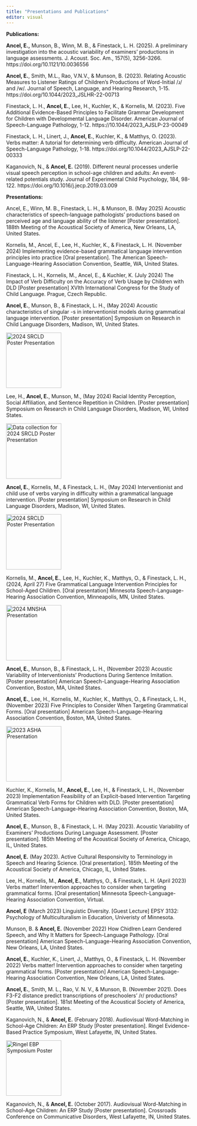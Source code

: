 ```yaml
---
title: "Presentations and Publications"
editor: visual
---
```


<b>Publications:</b>

<b>Ancel, E.,</b> Munson, B., Winn, M. B., & Finestack, L. H. (2025). A preliminary investigation into the acoustic variability of examiners’ productions in language assessments. J. Acoust. Soc. Am., 157(5), 3256-3266. https://doi.org/10.1121/10.0036556

<b>Ancel, E.</b>, Smith, M.L., Rao, V.N.V., & Munson, B. (2023). Relating Acoustic Measures to Listener Ratings of Children’s Productions of Word-Initial /ɹ/ and /w/. Journal of Speech, Language, and Hearing Research, 1-15. https://doi.org/10.1044/2023_JSLHR-22-00713

Finestack, L. H., <b>Ancel, E.</b>, Lee, H., Kuchler, K., & Kornelis, M. (2023). Five Additional Evidence-Based Principles to Facilitate Grammar Development for Children with Developmental Language Disorder. American Journal of Speech-Language Pathology, 1-12. https://10.1044/2023_AJSLP-23-00049

Finestack, L. H., Linert, J., <b>Ancel, E.</b>, Kuchler, K., & Matthys, O. (2023). Verbs matter: A tutorial for determining verb difficulty. American Journal of Speech-Language Pathology, 1-18. https://doi.org/10.1044/2023_AJSLP-22-00333

Kaganovich, N., & <b>Ancel, E.</b> (2019). Different neural processes underlie visual speech perception in school-age children and adults: An event-related potentials study. Journal of Experimental Child Psychology, 184, 98-122. https://doi.org/10.1016/j.jecp.2019.03.009

<b>Presentations:</b>

Ancel, E., Winn, M. B., Finestack, L. H., & Munson, B. (May 2025) Acoustic characteristics of speech-language pathologists’ productions based on perceived age and language ability of the listener \[Poster presentation\]. 188th Meeting of the Acoustical Society of America, New Orleans, LA, United States.

Kornelis, M., Ancel, E., Lee, H., Kuchler, K., & Finestack, L. H. (November 2024) Implementing evidence-based grammatical language intervention principles into practice \[Oral presentation\]. The American Speech-Language-Hearing Association Convention, Seattle, WA, United States.

Finestack, L. H., Kornelis, M., Ancel, E., & Kuchler, K. (July 2024) The Impact of Verb Difficulty on the Accuracy of Verb Usage by Children with DLD \[Poster presentation\] XVIth International Congress for the Study of Child Language. Prague, Czech Republic.

<b>Ancel, E.</b>, Munson, B., & Finestack, L. H., (May 2024) Acoustic characteristics of singular -s in interventionist models during grammatical language intervention. \[Poster presentation\] Symposium on Research in Child Language Disorders, Madison, WI, United States.

<img src="img/IMG_0609.jpg" alt="2024 SRCLD Poster Presentation" width="150" height="auto"/>

Lee, H., <b>Ancel, E.</b>, Munson, M., (May 2024) Racial Identity Perception, Social Affiliation, and Sentence Repetition in Children. \[Poster presentation\] Symposium on Research in Child Language Disorders, Madison, WI, United States.

<img src="img/Beltrami.jpg" alt="Data collection for 2024 SRCLD Poster Presentation" width="150" height="auto"/>

<b>Ancel, E.</b>, Kornelis, M., & Finestack, L. H., (May 2024) Interventionist and child use of verbs varying in difficulty within a grammatical language intervention. \[Poster presentation\] Symposium on Research in Child Language Disorders, Madison, WI, United States.

<img src="img/IMG_0585.jpg" alt="2024 SRCLD Poster Presentation" width="150" height="auto"/>

Kornelis, M., <b>Ancel, E.</b>, Lee, H., Kuchler, K., Matthys, O., & Finestack, L. H., (2024, April 27) Five Grammatical Language Intervention Principles for School-Aged Children. \[Oral presentation\] Minnesota Speech-Language-Hearing Association Convention, Minneapolis, MN, United States.

<img src="img/MNSHA.jpeg" alt="2024 MNSHA Presentation" width="150" height="auto"/>

<b>Ancel, E.</b>, Munson, B., & Finestack, L. H., (November 2023) Acoustic Variability of Interventionists’ Productions During Sentence Imitation. \[Poster presentation\] American Speech-Language-Hearing Association Convention, Boston, MA, United States.

<b>Ancel, E.</b>, Lee, H., Kornelis, M., Kuchler, K., Matthys, O., & Finestack, L. H., (November 2023) Five Principles to Consider When Targeting Grammatical Forms. \[Oral presentation\] American Speech-Language-Hearing Association Convention, Boston, MA, United States.

<img src="img/ASHA Group.jpg" alt="2023 ASHA Presentation" width="150" height="auto"/>

Kuchler, K., Kornelis, M., <b>Ancel, E.</b>, Lee, H., & Finestack, L. H., (November 2023) Implementation Feasibility of an Explicit-based Intervention Targeting Grammatical Verb Forms for Children with DLD. \[Poster presentation\] American Speech-Language-Hearing Association Convention, Boston, MA, United States.

<b>Ancel, E.</b>, Munson, B., & Finestack, L. H. (May 2023). Acoustic Variability of Examiners’ Productions During Language Assessment. \[Poster presentation\]. 185th Meeting of the Acoustical Society of America, Chicago, IL, United States.

<b>Ancel, E.</b> (May 2023). Active Cultural Responsivity to Terminology in Speech and Hearing Science. \[Oral presentation\]. 185th Meeting of the Acoustical Society of America, Chicago, IL, United States.

Lee, H., Kornelis, M., <b>Ancel, E.</b>, Matthys, O., & Finestack, L. H. (April 2023) Verbs matter! Intervention approaches to consider when targeting grammatical forms. \[Oral presentation\] Minnesota Speech-Language-Hearing Association Convention, Virtual.

<b>Ancel, E</b> (March 2023) Linguistic Diversity. \[Guest Lecture\] EPSY 3132: Psychology of Multiculturalism in Education, Univeristy of Minnesota.

Munson, B. & <b>Ancel, E.</b> (November 2022) How Chidlren Learn Gendered Speech, and Why It Matters for Speech-Language Pathology. \[Oral presentation\] American Speech-Language-Hearing Association Convention, New Orleans, LA, United States.

<b>Ancel, E.</b>, Kuchler, K., Linert, J., Matthys, O., & Finestack, L. H. (November 2022) Verbs matter! Intervention approaches to consider when targeting grammatical forms. \[Poster presentation\] American Speech-Language-Hearing Association Convention, New Orleans, LA, United States.

<b>Ancel, E.</b>, Smith, M. L., Rao, V. N. V., & Munson, B. (November 2021). Does F3-F2 distance predict transcriptions of preschoolers’ /r/ productions? \[Poster presentation\]. 181st Meeting of the Acoustical Society of America, Seattle, WA, United States.

Kaganovich, N., & <b>Ancel, E.</b> (February 2018). Audiovisual Word-Matching in School-Age Children: An ERP Study \[Poster presentation\]. Ringel Evidence-Based Practice Symposium, West Lafayette, IN, United States.

<img src="img/zoom.PNG" alt="Ringel EBP Symposium Poster" width="150" height="auto"/>

Kaganovich, N., & <b>Ancel, E.</b> (October 2017). Audiovisual Word-Matching in School-Age Children: An ERP Study \[Poster presentation\]. Crossroads Conference on Communicative Disorders, West Lafayette, IN, United States.
